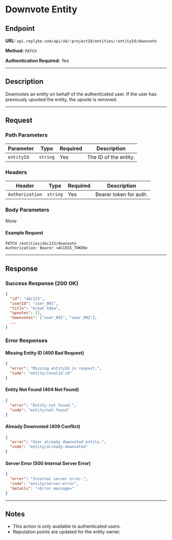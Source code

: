 # Downvote Entity

## Endpoint

**URL:** `api.replyke.com/api/v6/:projectId/entities/:entityId/downvote`

**Method:** `PATCH`

**Authentication Required:** Yes

---

## Description

Downvotes an entity on behalf of the authenticated user. If the user has previously upvoted the entity, the upvote is removed.

---

## Request

### Path Parameters

| Parameter  | Type     | Required | Description           |
| ---------- | -------- | -------- | --------------------- |
| `entityId` | `string` | Yes      | The ID of the entity. |

### Headers

| Header          | Type     | Required | Description            |
| --------------- | -------- | -------- | ---------------------- |
| `Authorization` | `string` | Yes      | Bearer token for auth. |

### Body Parameters

_None_

#### Example Request

```http
PATCH /entities/abc123/downvote
Authorization: Bearer <ACCESS_TOKEN>
```

---

## Response

### Success Response (200 OK)

```json
{
  "id": "abc123",
  "userId": "user_001",
  "title": "Great Idea",
  "upvotes": [],
  "downvotes": ["user_001", "user_002"],
  ...
}
```

### Error Responses

#### Missing Entity ID (400 Bad Request)

```json
{
  "error": "Missing entityId in request.",
  "code": "entity/invalid-id"
}
```

#### Entity Not Found (404 Not Found)

```json
{
  "error": "Entity not found.",
  "code": "entity/not-found"
}
```

#### Already Downvoted (409 Conflict)

```json
{
  "error": "User already downvoted entity.",
  "code": "entity/already-downvoted"
}
```

#### Server Error (500 Internal Server Error)

```json
{
  "error": "Internal server error.",
  "code": "entity/server-error",
  "details": "<Error message>"
}
```

---

## Notes

- This action is only available to authenticated users.
- Reputation points are updated for the entity owner.
